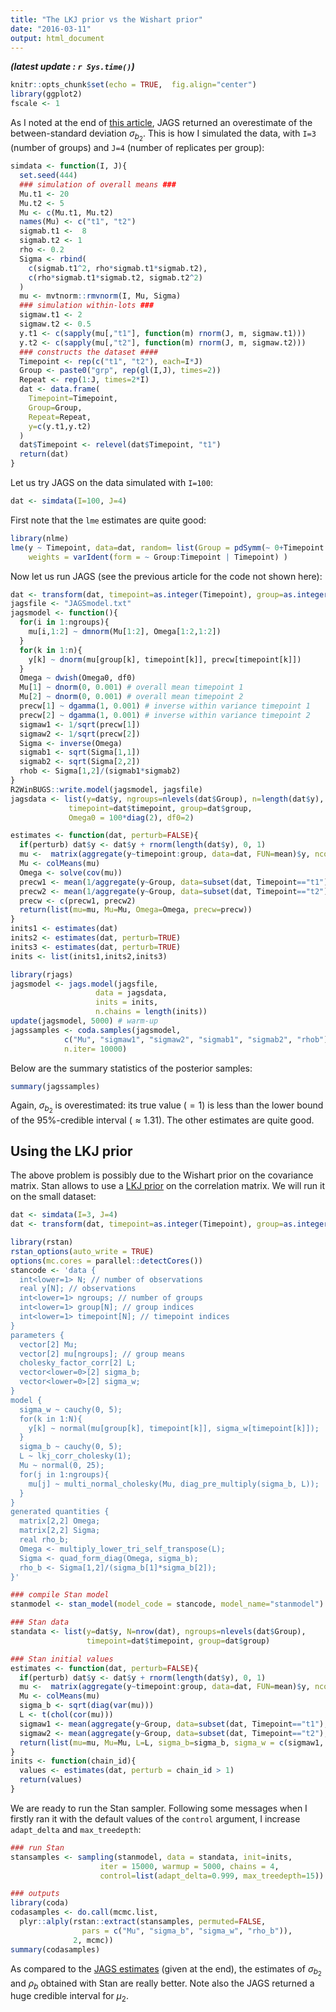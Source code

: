 ```yaml
---
title: "The LKJ prior vs the Wishart prior"
date: "2016-03-11"
output: html_document
---
```


***(latest update : `r Sys.time()`)***
<br/>

```r
knitr::opts_chunk$set(echo = TRUE,  fig.align="center")
library(ggplot2)
fscale <- 1
```

As I noted at the end of [this  article](http://stla.github.io/stlapblog/posts/MixedRepeatModel.html), JAGS returned an overestimate of the between-standard deviation $\sigma_{b_2}$. 
This is how I simulated the data, with `I=3` (number of groups) and `J=4` (number of replicates per group):

```r
simdata <- function(I, J){
  set.seed(444) 
  ### simulation of overall means ###
  Mu.t1 <- 20
  Mu.t2 <- 5
  Mu <- c(Mu.t1, Mu.t2)
  names(Mu) <- c("t1", "t2")
  sigmab.t1 <-  8
  sigmab.t2 <- 1
  rho <- 0.2
  Sigma <- rbind(
    c(sigmab.t1^2, rho*sigmab.t1*sigmab.t2),
    c(rho*sigmab.t1*sigmab.t2, sigmab.t2^2)
  )
  mu <- mvtnorm::rmvnorm(I, Mu, Sigma)
  ### simulation within-lots ###
  sigmaw.t1 <- 2
  sigmaw.t2 <- 0.5
  y.t1 <- c(sapply(mu[,"t1"], function(m) rnorm(J, m, sigmaw.t1)))
  y.t2 <- c(sapply(mu[,"t2"], function(m) rnorm(J, m, sigmaw.t2)))
  ### constructs the dataset ####
  Timepoint <- rep(c("t1", "t2"), each=I*J)
  Group <- paste0("grp", rep(gl(I,J), times=2))
  Repeat <- rep(1:J, times=2*I) 
  dat <- data.frame(
    Timepoint=Timepoint,
    Group=Group,
    Repeat=Repeat, 
    y=c(y.t1,y.t2)
  )
  dat$Timepoint <- relevel(dat$Timepoint, "t1") 
  return(dat)
}
```

Let us try JAGS on the data simulated with `I=100`:

```r
dat <- simdata(I=100, J=4)
```

First note that the `lme` estimates are quite good:

```r
library(nlme)
lme(y ~ Timepoint, data=dat, random= list(Group = pdSymm(~ 0+Timepoint )), 
	weights = varIdent(form = ~ Group:Timepoint | Timepoint) )
```

Now let us run JAGS (see the previous article for the code not shown here):

```r
dat <- transform(dat, timepoint=as.integer(Timepoint), group=as.integer(Group))
jagsfile <- "JAGSmodel.txt" 
jagsmodel <- function(){
  for(i in 1:ngroups){
    mu[i,1:2] ~ dmnorm(Mu[1:2], Omega[1:2,1:2])
  }
  for(k in 1:n){
    y[k] ~ dnorm(mu[group[k], timepoint[k]], precw[timepoint[k]])
  }
  Omega ~ dwish(Omega0, df0)
  Mu[1] ~ dnorm(0, 0.001) # overall mean timepoint 1
  Mu[2] ~ dnorm(0, 0.001) # overall mean timepoint 2
  precw[1] ~ dgamma(1, 0.001) # inverse within variance timepoint 1
  precw[2] ~ dgamma(1, 0.001) # inverse within variance timepoint 2
  sigmaw1 <- 1/sqrt(precw[1])
  sigmaw2 <- 1/sqrt(precw[2])
  Sigma <- inverse(Omega)
  sigmab1 <- sqrt(Sigma[1,1])
  sigmab2 <- sqrt(Sigma[2,2])
  rhob <- Sigma[1,2]/(sigmab1*sigmab2)
}
R2WinBUGS::write.model(jagsmodel, jagsfile)
jagsdata <- list(y=dat$y, ngroups=nlevels(dat$Group), n=length(dat$y), 
             timepoint=dat$timepoint, group=dat$group,
             Omega0 = 100*diag(2), df0=2)
```

```r
estimates <- function(dat, perturb=FALSE){
  if(perturb) dat$y <- dat$y + rnorm(length(dat$y), 0, 1)
  mu <-  matrix(aggregate(y~timepoint:group, data=dat, FUN=mean)$y, ncol=2, byrow=TRUE)
  Mu <- colMeans(mu)
  Omega <- solve(cov(mu))
  precw1 <- mean(1/aggregate(y~Group, data=subset(dat, Timepoint=="t1"), FUN=var)$y)
  precw2 <- mean(1/aggregate(y~Group, data=subset(dat, Timepoint=="t2"), FUN=var)$y)
  precw <- c(precw1, precw2)
  return(list(mu=mu, Mu=Mu, Omega=Omega, precw=precw))
}
inits1 <- estimates(dat)
inits2 <- estimates(dat, perturb=TRUE)
inits3 <- estimates(dat, perturb=TRUE)
inits <- list(inits1,inits2,inits3)
```


```r
library(rjags)
jagsmodel <- jags.model(jagsfile,
                   data = jagsdata, 
                   inits = inits, 
                   n.chains = length(inits))
update(jagsmodel, 5000) # warm-up
jagssamples <- coda.samples(jagsmodel, 
            c("Mu", "sigmaw1", "sigmaw2", "sigmab1", "sigmab2", "rhob"), 
            n.iter= 10000)
```

Below are the summary statistics of the posterior samples:

```r
summary(jagssamples)
```

Again, $\sigma_{b_2}$ is overestimated: its true value ($=1$) is less than the lower bound of the $95\%$-credible interval ($\approx 1.31$). The other estimates are quite good. 


## Using the LKJ prior

The above problem is possibly due to the Wishart prior on the covariance matrix. 
Stan allows to use a [LKJ prior](http://stla.github.io/stlapblog/posts/StanLKJprior.html) on the correlation matrix. We will run it on the small dataset:

```r
dat <- simdata(I=3, J=4)
dat <- transform(dat, timepoint=as.integer(Timepoint), group=as.integer(Group))
```

```r
library(rstan)
rstan_options(auto_write = TRUE)
options(mc.cores = parallel::detectCores())
stancode <- 'data {
  int<lower=1> N; // number of observations
  real y[N]; // observations 
  int<lower=1> ngroups; // number of groups
  int<lower=1> group[N]; // group indices
  int<lower=1> timepoint[N]; // timepoint indices
}
parameters {
  vector[2] Mu;
  vector[2] mu[ngroups]; // group means
  cholesky_factor_corr[2] L; 
  vector<lower=0>[2] sigma_b; 
  vector<lower=0>[2] sigma_w; 
}
model {
  sigma_w ~ cauchy(0, 5);
  for(k in 1:N){
    y[k] ~ normal(mu[group[k], timepoint[k]], sigma_w[timepoint[k]]);
  }
  sigma_b ~ cauchy(0, 5);
  L ~ lkj_corr_cholesky(1);
  Mu ~ normal(0, 25);
  for(j in 1:ngroups){
    mu[j] ~ multi_normal_cholesky(Mu, diag_pre_multiply(sigma_b, L));
  }
}
generated quantities {
  matrix[2,2] Omega;
  matrix[2,2] Sigma;
  real rho_b;
  Omega <- multiply_lower_tri_self_transpose(L);
  Sigma <- quad_form_diag(Omega, sigma_b); 
  rho_b <- Sigma[1,2]/(sigma_b[1]*sigma_b[2]);
}'

### compile Stan model
stanmodel <- stan_model(model_code = stancode, model_name="stanmodel")

### Stan data
standata <- list(y=dat$y, N=nrow(dat), ngroups=nlevels(dat$Group),  
                 timepoint=dat$timepoint, group=dat$group)

### Stan initial values
estimates <- function(dat, perturb=FALSE){
  if(perturb) dat$y <- dat$y + rnorm(length(dat$y), 0, 1)
  mu <-  matrix(aggregate(y~timepoint:group, data=dat, FUN=mean)$y, ncol=2, byrow=TRUE)
  Mu <- colMeans(mu)
  sigma_b <- sqrt(diag(var(mu)))
  L <- t(chol(cor(mu)))
  sigmaw1 <- mean(aggregate(y~Group, data=subset(dat, Timepoint=="t1"), FUN=sd)$y)
  sigmaw2 <- mean(aggregate(y~Group, data=subset(dat, Timepoint=="t2"), FUN=sd)$y)
  return(list(mu=mu, Mu=Mu, L=L, sigma_b=sigma_b, sigma_w = c(sigmaw1, sigmaw2)))
}
inits <- function(chain_id){
  values <- estimates(dat, perturb = chain_id > 1)
  return(values)
}
```

We are ready to run the Stan sampler. Following some messages when I firstly ran it with the default values of the `control` argument, I increase `adapt_delta` and `max_treedepth`:

```r
### run Stan
stansamples <- sampling(stanmodel, data = standata, init=inits, 
                    iter = 15000, warmup = 5000, chains = 4,
                    control=list(adapt_delta=0.999, max_treedepth=15))

### outputs
library(coda)
codasamples <- do.call(mcmc.list, 
  plyr::alply(rstan::extract(stansamples, permuted=FALSE, 
                pars = c("Mu", "sigma_b", "sigma_w", "rho_b")), 
              2, mcmc))
summary(codasamples)
```

As compared to the [JAGS estimates](http://stla.github.io/stlapblog/posts/MixedRepeatModel.html) (given at the end), the estimates of $\sigma_{b_2}$ and $\rho_b$ obtained with Stan are really better. Note also the JAGS returned a huge credible interval for $\mu_2$. 
